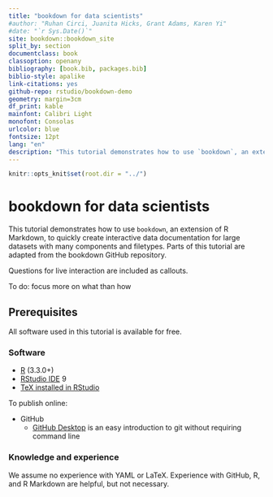 ```yaml
--- 
title: "bookdown for data scientists"
#author: "Ruhan Circi, Juanita Hicks, Grant Adams, Karen Yi"
#date: "`r Sys.Date()`"
site: bookdown::bookdown_site
split_by: section
documentclass: book
classoption: openany
bibliography: [book.bib, packages.bib]
biblio-style: apalike
link-citations: yes
github-repo: rstudio/bookdown-demo
geometry: margin=3cm
df_print: kable
mainfont: Calibri Light
monofont: Consolas
urlcolor: blue
fontsize: 12pt
lang: "en"
description: "This tutorial demonstrates how to use `bookdown`, an extension of R Markdown, to quickly create interactive data documentation for large datasets with many components and filetypes. Parts of this tutorial are adapted from the bookdown GitHub repository."
---
```


```r
knitr::opts_knit$set(root.dir = "../")
```

# bookdown for data scientists

This tutorial demonstrates how to use `bookdown`, an extension of R Markdown, to quickly create interactive data documentation for large datasets with many components and filetypes. Parts of this tutorial are adapted from the bookdown GitHub repository.

Questions for live interaction are included as callouts.

To do: focus more on what than how

## Prerequisites

All software used in this tutorial is available for free.

### Software

* [R](https://cran.rstudio.com/) (3.3.0+)
* [RStudio IDE](https://posit.co/download/rstudio-desktop/) 9
* [TeX installed in RStudio](https://bookdown.org/yihui/rmarkdown-cookbook/install-latex.html)

To publish online:

* GitHub
  * [GitHub Desktop](https://docs.github.com/en/desktop/installing-and-configuring-github-desktop/overview/getting-started-with-github-desktop) is an easy introduction to git without requiring command line

### Knowledge and experience

We assume no experience with YAML or LaTeX. Experience with GitHub, R, and R Markdown are helpful, but not necessary.

